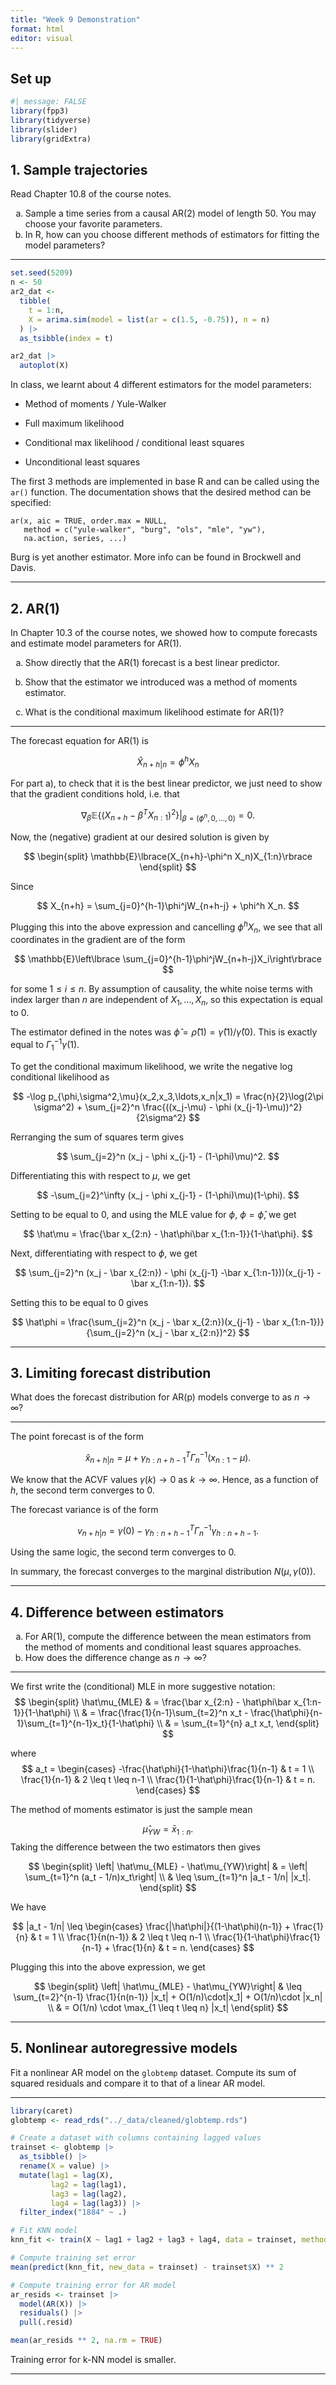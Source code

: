 ```yaml
---
title: "Week 9 Demonstration"
format: html
editor: visual
---
```


## Set up

```r
#| message: FALSE
library(fpp3)
library(tidyverse)
library(slider)
library(gridExtra)
```

## 1. Sample trajectories

Read Chapter 10.8 of the course notes.

a.  Sample a time series from a causal AR(2) model of length 50. You may choose your favorite parameters.
b.  In R, how can you choose different methods of estimators for fitting the model parameters?

------------------------------------------------------------------------

```r
set.seed(5209)
n <- 50
ar2_dat <-
  tibble(
    t = 1:n,
    X = arima.sim(model = list(ar = c(1.5, -0.75)), n = n)
  ) |>
  as_tsibble(index = t)

ar2_dat |>
  autoplot(X)
```

In class, we learnt about 4 different estimators for the model parameters:

-   Method of moments / Yule-Walker

-   Full maximum likelihood

-   Conditional max likelihood / conditional least squares

-   Unconditional least squares

The first 3 methods are implemented in base R and can be called using the `ar()` function. The documentation shows that the desired method can be specified:

```         
ar(x, aic = TRUE, order.max = NULL,
   method = c("yule-walker", "burg", "ols", "mle", "yw"),
   na.action, series, ...)
```

Burg is yet another estimator. More info can be found in Brockwell and Davis.

------------------------------------------------------------------------

## 2. AR(1)

In Chapter 10.3 of the course notes, we showed how to compute forecasts and estimate model parameters for AR(1).

a.  Show directly that the AR(1) forecast is a best linear predictor.

b.  Show that the estimator we introduced was a method of moments estimator.

c.  What is the conditional maximum likelihood estimate for AR(1)?

------------------------------------------------------------------------

The forecast equation for AR(1) is

$$
\hat X_{n+h|n} = \phi^h X_n
$$

For part a), to check that it is the best linear predictor, we just need to show that the gradient conditions hold, i.e. that

$$
\nabla_{\beta} \mathbb{E}\lbrace (X_{n+h} - \beta^T X_{n:1})^2\rbrace \big|_{\beta = (\phi^n,0,\ldots,0)} = 0.
$$

Now, the (negative) gradient at our desired solution is given by

$$
\begin{split}
\mathbb{E}\lbrace(X_{n+h}-\phi^n X_n)X_{1:n}\rbrace
\end{split}
$$

Since

$$
X_{n+h} = \sum_{j=0}^{h-1}\phi^jW_{n+h-j} + \phi^h X_n.
$$

Plugging this into the above expression and cancelling $\phi^h X_n$, we see that all coordinates in the gradient are of the form

$$
\mathbb{E}\left\lbrace \sum_{j=0}^{h-1}\phi^jW_{n+h-j}X_i\right\rbrace
$$

for some $1 \leq i \leq n$. By assumption of causality, the white noise terms with index larger than $n$ are independent of $X_1,\ldots,X_n$, so this expectation is equal to 0.

The estimator defined in the notes was $\hat\phi = \hat\rho(1)=\hat\gamma(1)/\hat\gamma(0)$. This is exactly equal to $\Gamma_1^{-1}\gamma(1)$.

To get the conditional maximum likelihood, we write the negative log conditional likelihood as

$$
-\log p_{\phi,\sigma^2,\mu}(x_2,x_3,\ldots,x_n|x_1) = \frac{n}{2}\log(2\pi \sigma^2) + \sum_{j=2}^n \frac{((x_j-\mu) - \phi (x_{j-1}-\mu))^2}{2\sigma^2}
$$

Rerranging the sum of squares term gives

$$
\sum_{j=2}^n (x_j - \phi x_{j-1} - (1-\phi)\mu)^2.
$$

Differentiating this with respect to $\mu$, we get

$$
-\sum_{j=2}^\infty (x_j - \phi x_{j-1} - (1-\phi)\mu)(1-\phi).
$$

Setting to be equal to $0$, and using the MLE value for $\phi$, $\phi = \hat\phi$, we get

$$
\hat\mu = \frac{\bar x_{2:n} - \hat\phi\bar x_{1:n-1}}{1-\hat\phi}.
$$

Next, differentiating with respect to $\phi$, we get

$$
\sum_{j=2}^n (x_j - \bar x_{2:n}) - \phi (x_{j-1} -\bar x_{1:n-1}))(x_{j-1} - \bar x_{1:n-1}).
$$

Setting this to be equal to 0 gives

$$
\hat\phi = \frac{\sum_{j=2}^n (x_j - \bar x_{2:n})(x_{j-1} - \bar x_{1:n-1})}{\sum_{j=2}^n (x_j - \bar x_{2:n})^2}
$$

------------------------------------------------------------------------

## 3. Limiting forecast distribution

What does the forecast distribution for AR(p) models converge to as $n \to \infty$?

------------------------------------------------------------------------

The point forecast is of the form

$$
\hat x_{n+h|n} = \mu + \gamma_{h:n+h-1}^T\Gamma_n^{-1}(x_{n:1} - \mu).
$$

We know that the ACVF values $\gamma(k) \to 0$ as $k \to \infty$. Hence, as a function of $h$, the second term converges to 0.

The forecast variance is of the form

$$
v_{n+h|n} = \gamma(0) - \gamma_{h:n+h-1}^T\Gamma_n^{-1}\gamma_{h:n+h-1}.
$$

Using the same logic, the second term converges to 0.

In summary, the forecast converges to the marginal distribution $N(\mu, \gamma(0))$.

------------------------------------------------------------------------

## 4. Difference between estimators

a.  For AR(1), compute the difference between the mean estimators from the method of moments and conditional least squares approaches.
b.  How does the difference change as $n \to \infty$?

------------------------------------------------------------------------

We first write the (conditional) MLE in more suggestive notation: $$
\begin{split}
\hat\mu_{MLE} & = \frac{\bar x_{2:n} - \hat\phi\bar x_{1:n-1}}{1-\hat\phi} \\
& = \frac{\frac{1}{n-1}\sum_{t=2}^n x_t - \frac{\hat\phi}{n-1}\sum_{t=1}^{n-1}x_t}{1-\hat\phi} \\
& = \sum_{t=1}^{n} a_t x_t,
\end{split}
$$

where $$
a_t = \begin{cases}
-\frac{\hat\phi}{1-\hat\phi}\frac{1}{n-1} & t = 1 \\
\frac{1}{n-1} & 2 \leq t \leq n-1 \\
\frac{1}{1-\hat\phi}\frac{1}{n-1} & t = n.
\end{cases}
$$

The method of moments estimator is just the sample mean

$$
\hat\mu_{YW} = \bar x_{1:n}.
$$Taking the difference between the two estimators then gives

$$
\begin{split}
\left| \hat\mu_{MLE} - \hat\mu_{YW}\right| & = \left| \sum_{t=1}^n (a_t - 1/n)x_t\right| \\
& \leq \sum_{t=1}^n |a_t - 1/n| |x_t|.
\end{split}
$$

We have

$$
|a_t - 1/n| \leq \begin{cases}
\frac{|\hat\phi|}{(1-\hat\phi)(n-1)} + \frac{1}{n} & t = 1 \\
\frac{1}{n(n-1)} & 2 \leq t \leq n-1 \\
\frac{1}{1-\hat\phi}\frac{1}{n-1} + \frac{1}{n} & t = n.
\end{cases}
$$

Plugging this into the above expression, we get

$$
\begin{split}
\left| \hat\mu_{MLE} - \hat\mu_{YW}\right| & \leq \sum_{t=2}^{n-1} \frac{1}{n(n-1)} |x_t| + O(1/n)\cdot|x_1| + O(1/n)\cdot |x_n| \\
& = O(1/n) \cdot \max_{1 \leq t \leq n} |x_t|
\end{split}
$$

------------------------------------------------------------------------

## 5. Nonlinear autoregressive models

Fit a nonlinear AR model on the `globtemp` dataset. Compute its sum of squared residuals and compare it to that of a linear AR model.

------------------------------------------------------------------------

```r
library(caret)
globtemp <- read_rds("../_data/cleaned/globtemp.rds")

# Create a dataset with columns containing lagged values
trainset <- globtemp |>
  as_tsibble() |>
  rename(X = value) |>
  mutate(lag1 = lag(X),
         lag2 = lag(lag1),
         lag3 = lag(lag2),
         lag4 = lag(lag3)) |> 
  filter_index("1884" ~ .)

# Fit KNN model
knn_fit <- train(X ~ lag1 + lag2 + lag3 + lag4, data = trainset, method = "knn")

# Compute training set error
mean(predict(knn_fit, new_data = trainset) - trainset$X) ** 2
```

```r
# Compute training error for AR model
ar_resids <- trainset |> 
  model(AR(X)) |>
  residuals() |>
  pull(.resid)

mean(ar_resids ** 2, na.rm = TRUE)
```

Training error for k-NN model is smaller.

------------------------------------------------------------------------
